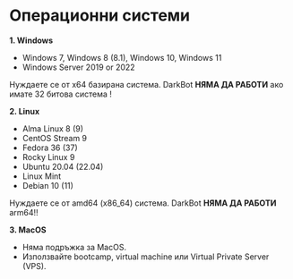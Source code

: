 # Операционни системи
**1. Windows**
- Windows 7, Windows 8 (8.1), Windows 10, Windows 11
- Windows Server 2019 or 2022

Нуждаете се от х64 базирана система. DarkBot **НЯМА ДА РАБОТИ** ако имате 32 битова система !

**2. Linux**
- Alma Linux 8 (9)
- CentOS Stream 9
- Fedora 36 (37)
- Rocky Linux 9
- Ubuntu 20.04 (22.04)
- Linux Mint
- Debian 10 (11)

Нуждаете се от amd64 (x86_64) система. DarkBot **НЯМА ДА РАБОТИ** arm64!! 

**3. MacOS**
- Няма подръжка за  MacOS.
- Използвайте bootcamp, virtual machine или Virtual Private Server (VPS).